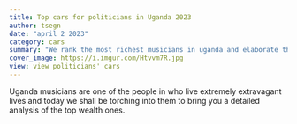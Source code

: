 ```yaml
---
title: Top cars for politicians in Uganda 2023
author: tsegn
date: "april 2 2023"
category: cars
summary: "We rank the most richest musicians in uganda and elaborate their wealth in greater length"
cover_image: https://i.imgur.com/Htvvm7R.jpg
view: view politicians' cars
---
```


Uganda musicians are one of the people in who live extremely extravagant lives and today we shall be torching into them to bring you a detailed analysis of the top wealth ones.
